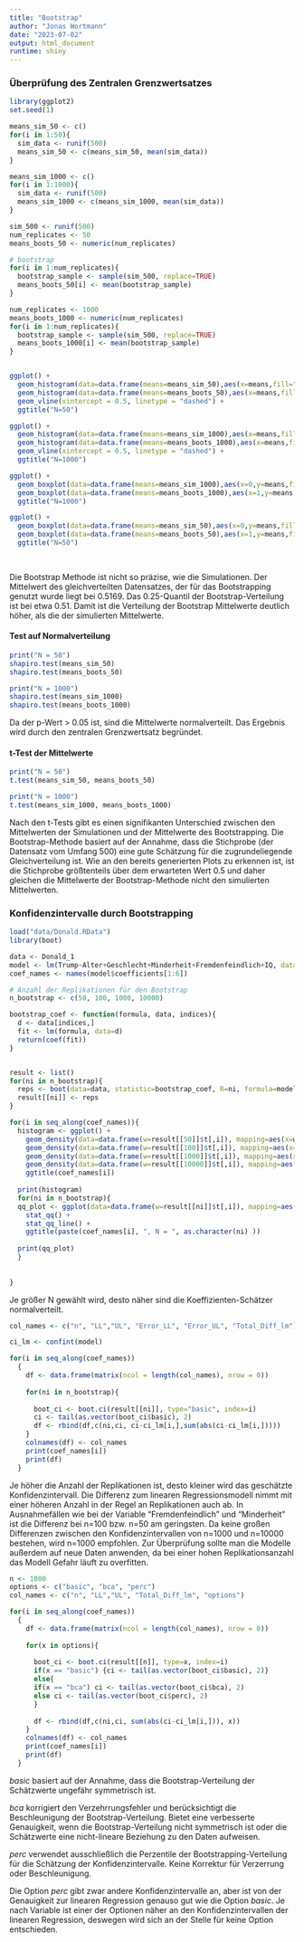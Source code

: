 ```yaml
---
title: "Bootstrap"
author: "Jonas Wortmann"
date: "2023-07-02"
output: html_document
runtime: shiny
---
```


### Überprüfung des Zentralen Grenzwertsatzes

```r
library(ggplot2)
set.seed(1)

means_sim_50 <- c()
for(i in 1:50){
  sim_data <- runif(500)
  means_sim_50 <- c(means_sim_50, mean(sim_data))
}

means_sim_1000 <- c()
for(i in 1:1000){
  sim_data <- runif(500)
  means_sim_1000 <- c(means_sim_1000, mean(sim_data))
}

sim_500 <- runif(500)
num_replicates <- 50
means_boots_50 <- numeric(num_replicates)

# bootstrap
for(i in 1:num_replicates){
  bootstrap_sample <- sample(sim_500, replace=TRUE)
  means_boots_50[i] <- mean(bootstrap_sample)
}

num_replicates <- 1000
means_boots_1000 <- numeric(num_replicates)
for(i in 1:num_replicates){
  bootstrap_sample <- sample(sim_500, replace=TRUE)
  means_boots_1000[i] <- mean(bootstrap_sample)
}


ggplot() +
  geom_histogram(data=data.frame(means=means_sim_50),aes(x=means,fill="Means Sim"), alpha=0.5) +
  geom_histogram(data=data.frame(means=means_boots_50),aes(x=means,fill="Means Boots"), alpha=0.5) +
  geom_vline(xintercept = 0.5, linetype = "dashed") +
  ggtitle("N=50") 

ggplot() +
  geom_histogram(data=data.frame(means=means_sim_1000),aes(x=means,fill="Means Sim"), alpha=0.5) +
  geom_histogram(data=data.frame(means=means_boots_1000),aes(x=means,fill="Means Boots"), alpha=0.5) +
  geom_vline(xintercept = 0.5, linetype = "dashed") +
  ggtitle("N=1000")

ggplot() +
  geom_boxplot(data=data.frame(means=means_sim_1000),aes(x=0,y=means,fill="Means Sim"),) +
  geom_boxplot(data=data.frame(means=means_boots_1000),aes(x=1,y=means,fill="Means Boots")) +
  ggtitle("N=1000")

ggplot() +
  geom_boxplot(data=data.frame(means=means_sim_50),aes(x=0,y=means,fill="Means Sim"),) +
  geom_boxplot(data=data.frame(means=means_boots_50),aes(x=1,y=means,fill="Means Boots")) +
  ggtitle("N=50")
  
  
```

Die Bootstrap Methode ist nicht so präzise, wie die Simulationen. Der Mittelwert des gleichverteilten Datensatzes, der für das Bootstrapping genutzt wurde liegt bei 0.5169. Das 0.25-Quantil der Bootstrap-Verteilung ist bei etwa 0.51. Damit ist die Verteilung der Bootstrap Mittelwerte deutlich höher, als die der simulierten Mittelwerte.

#### Test auf Normalverteilung

```r
print("N = 50")
shapiro.test(means_sim_50)
shapiro.test(means_boots_50)

print("N = 1000")
shapiro.test(means_sim_1000)
shapiro.test(means_boots_1000)
```

Da der p-Wert \> 0.05 ist, sind die Mittelwerte normalverteilt. Das Ergebnis wird durch den zentralen Grenzwertsatz begründet.

#### t-Test der Mittelwerte

```r
print("N = 50")
t.test(means_sim_50, means_boots_50)

print("N = 1000")
t.test(means_sim_1000, means_boots_1000)
```

Nach den t-Tests gibt es einen signifikanten Unterschied zwischen den Mittelwerten der Simulationen und der Mittelwerte des Bootstrapping. Die Bootstrap-Methode basiert auf der Annahme, dass die Stichprobe (der Datensatz vom Umfang 500) eine gute Schätzung für die zugrundeliegende Gleichverteilung ist. Wie an den bereits generierten Plots zu erkennen ist, ist die Stichprobe größtenteils über dem erwarteten Wert 0.5 und daher gleichen die Mittelwerte der Bootstrap-Methode nicht den simulierten Mittelwerten.

### Konfidenzintervalle durch Bootstrapping

```r
load("data/Donald.RData")
library(boot)

data <- Donald_1
model <- lm(Trump~Alter+Geschlecht+Minderheit+Fremdenfeindlich+IQ, data=data)
coef_names <- names(model$coefficients[1:6])

# Anzahl der Replikationen für den Bootstrap
n_bootstrap <- c(50, 100, 1000, 10000)

bootstrap_coef <- function(formula, data, indices){
  d <- data[indices,]
  fit <- lm(formula, data=d)
  return(coef(fit))
}


result <- list()
for(ni in n_bootstrap){
  reps <- boot(data=data, statistic=bootstrap_coef, R=ni, formula=model$call$formula)
  result[[ni]] <- reps
}

for(i in seq_along(coef_names)){
  histogram <- ggplot() +
    geom_density(data=data.frame(w=result[[50]]$t[,i]), mapping=aes(x=w, y=..density..,fill="N=50"), alpha=0.3) +
    geom_density(data=data.frame(w=result[[100]]$t[,i]), mapping=aes(x=w, y=..density.., fill="N=100"), alpha=0.3) +
    geom_density(data=data.frame(w=result[[1000]]$t[,i]), mapping=aes(x=w, y=..density.., fill="N=1000"), alpha=0.3) +
    geom_density(data=data.frame(w=result[[10000]]$t[,i]), mapping=aes(x=w, y=..density.., fill="N=10000"), alpha=0.3) +
    ggtitle(coef_names[i])
  
  print(histogram)
  for(ni in n_bootstrap){
  qq_plot <- ggplot(data=data.frame(w=result[[ni]]$t[,i]), mapping=aes(sample=w))+
    stat_qq() +
    stat_qq_line() +
    ggtitle(paste(coef_names[i], ", N = ", as.character(ni) )) 
  
  print(qq_plot)
  }
  
  
}
```

Je größer N gewählt wird, desto näher sind die Koeffizienten-Schätzer normalverteilt.

```r

col_names <- c("n", "LL","UL", "Error_LL", "Error_UL", "Total_Diff_lm")

ci_lm <- confint(model)

for(i in seq_along(coef_names))
  {
    df <- data.frame(matrix(ncol = length(col_names), nrow = 0))
    
    for(ni in n_bootstrap){
  
      boot_ci <- boot.ci(result[[ni]], type="basic", index=i)
      ci <- tail(as.vector(boot_ci$basic), 2)
      df <- rbind(df,c(ni,ci, ci-ci_lm[i,],sum(abs(ci-ci_lm[i,]))))
    }
    colnames(df) <- col_names
    print(coef_names[i])
    print(df)
  }

```

Je höher die Anzahl der Replikationen ist, desto kleiner wird das geschätzte Konfidenzintervall. Die Differenz zum linearen Regressionsmodell nimmt mit einer höheren Anzahl in der Regel an Replikationen auch ab. In Ausnahmefällen wie bei der Variable "Fremdenfeindlich" und "Minderheit" ist die Differenz bei n=100 bzw. n=50 am geringsten. Da keine großen Differenzen zwischen den Konfidenzintervallen von n=1000 und n=10000 bestehen, wird n=1000 empfohlen. Zur Überprüfung sollte man die Modelle außerdem auf neue Daten anwenden, da bei einer hohen Replikationsanzahl das Modell Gefahr läuft zu overfitten.

```r

n <- 1000
options <- c("basic", "bca", "perc")
col_names <- c("n", "LL","UL", "Total_Diff_lm", "options")

for(i in seq_along(coef_names))
  {
    df <- data.frame(matrix(ncol = length(col_names), nrow = 0))
    
    for(x in options){
  
      boot_ci <- boot.ci(result[[n]], type=x, index=i)
      if(x == "basic") {ci <- tail(as.vector(boot_ci$basic), 2)}
      else{
      if(x == "bca") ci <- tail(as.vector(boot_ci$bca), 2)
      else ci <- tail(as.vector(boot_ci$perc), 2)
      }
      
      df <- rbind(df,c(ni,ci, sum(abs(ci-ci_lm[i,])), x))
    }
    colnames(df) <- col_names
    print(coef_names[i])
    print(df)
  }

```

*basic* basiert auf der Annahme, dass die Bootstrap-Verteilung der Schätzwerte ungefähr symmetrisch ist.

*bca* korrigiert den Verzehrrungsfehler und berücksichtigt die Beschleunigung der Bootstrap-Verteilung. Bietet eine verbesserte Genauigkeit, wenn die Bootstrap-Verteilung nicht symmetrisch ist oder die Schätzwerte eine nicht-lineare Beziehung zu den Daten aufweisen.

*perc* verwendet ausschließlich die Perzentile der Bootstrapping-Verteilung für die Schätzung der Konfidenzintervalle. Keine Korrektur für Verzerrung oder Beschleunigung.

Die Option *perc* gibt zwar andere Konfidenzintervalle an, aber ist von der Genauigkeit zur linearen Regression genauso gut wie die Option *basic*. Je nach Variable ist einer der Optionen näher an den Konfidenzintervallen der linearen Regression, deswegen wird sich an der Stelle für keine Option entschieden.
